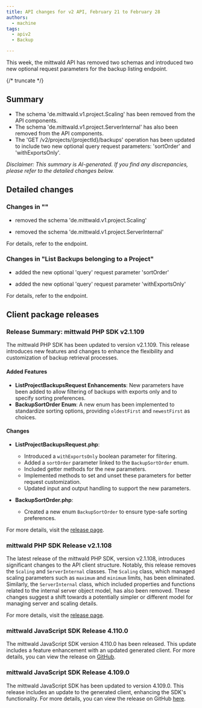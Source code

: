 ```yaml
---
title: API changes for v2 API, February 21 to February 28
authors:
  - machine
tags:
  - apiv2
  - Backup

---
```



This week, the mittwald API has removed two schemas and introduced two new optional request parameters for the backup listing endpoint.

{/* truncate */}



## Summary


- The schema 'de.mittwald.v1.project.Scaling' has been removed from the API components.
- The schema 'de.mittwald.v1.project.ServerInternal' has also been removed from the API components.
- The 'GET /v2/projects/{projectId}/backups' operation has been updated to include two new optional query request parameters: 'sortOrder' and 'withExportsOnly'.

_Disclaimer: This summary is AI-generated. If you find any discrepancies, please refer to the detailed changes below._


## Detailed changes



### Changes in ""


- removed the schema 'de.mittwald.v1.project.Scaling'

- removed the schema 'de.mittwald.v1.project.ServerInternal'


For details, refer to the <OperationLink operation="" apiVersion="v2" /> endpoint.



### Changes in "List Backups belonging to a Project"


- added the new optional 'query' request parameter 'sortOrder'

- added the new optional 'query' request parameter 'withExportsOnly'


For details, refer to the <OperationLink operation="backup-list-project-backups" apiVersion="v2" /> endpoint.




## Client package releases


### Release Summary: mittwald PHP SDK v2.1.109

The mittwald PHP SDK has been updated to version v2.1.109. This release introduces new features and changes to enhance the flexibility and customization of backup retrieval processes.

#### Added Features
- **ListProjectBackupsRequest Enhancements**: New parameters have been added to allow filtering of backups with exports only and to specify sorting preferences.
- **BackupSortOrder Enum**: A new enum has been implemented to standardize sorting options, providing `oldestFirst` and `newestFirst` as choices.

#### Changes
- **ListProjectBackupsRequest.php**:
  - Introduced a `withExportsOnly` boolean parameter for filtering.
  - Added a `sortOrder` parameter linked to the `BackupSortOrder` enum.
  - Included getter methods for the new parameters.
  - Implemented methods to set and unset these parameters for better request customization.
  - Updated input and output handling to support the new parameters.

- **BackupSortOrder.php**:
  - Created a new enum `BackupSortOrder` to ensure type-safe sorting preferences.

For more details, visit the [release page](https://github.com/mittwald/api-client-php/releases/tag/v2.1.109).

### mittwald PHP SDK Release v2.1.108

The latest release of the mittwald PHP SDK, version v2.1.108, introduces significant changes to the API client structure. Notably, this release removes the `Scaling` and `ServerInternal` classes. The `Scaling` class, which managed scaling parameters such as `maximum` and `minimum` limits, has been eliminated. Similarly, the `ServerInternal` class, which included properties and functions related to the internal server object model, has also been removed. These changes suggest a shift towards a potentially simpler or different model for managing server and scaling details.

For more details, visit the [release page](https://github.com/mittwald/api-client-php/releases/tag/v2.1.108).

### mittwald JavaScript SDK Release 4.110.0

The mittwald JavaScript SDK version 4.110.0 has been released. This update includes a feature enhancement with an updated generated client. For more details, you can view the release on [GitHub](https://github.com/mittwald/api-client-js/releases/tag/4.110.0).

### mittwald JavaScript SDK Release 4.109.0

The mittwald JavaScript SDK has been updated to version 4.109.0. This release includes an update to the generated client, enhancing the SDK's functionality. For more details, you can view the release on GitHub [here](https://github.com/mittwald/api-client-js/releases/tag/4.109.0).

